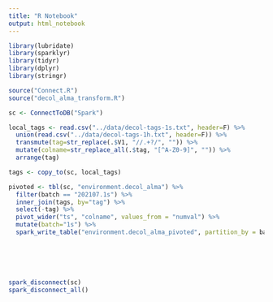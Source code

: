 ```yaml
---
title: "R Notebook"
output: html_notebook
---
```


```R
library(lubridate)
library(sparklyr)
library(tidyr)
library(dplyr)
library(stringr)

source("Connect.R")
source("decol_alma_transform.R")
```


```R
sc <- ConnectToDB("Spark")

local_tags <- read.csv("../data/decol-tags-1s.txt", header=F) %>%
  union(read.csv("../data/decol-tags-1h.txt", header=F)) %>%
  transmute(tag=str_replace(.$V1, "//.+?/", "")) %>%
  mutate(colname=str_replace_all(.$tag, "[^A-Z0-9]", "")) %>%
  arrange(tag)

tags <- copy_to(sc, local_tags)

pivoted <- tbl(sc, "environment.decol_alma") %>%
  filter(batch == "202107.1s") %>%
  inner_join(tags, by="tag") %>%
  select(-tag) %>%
  pivot_wider("ts", "colname", values_from = "numval") %>%
  mutate(batch="1s") %>%
  spark_write_table("environment.decol_alma_pivoted", partition_by = batch)






spark_disconnect(sc)
spark_disconnect_all()

```


